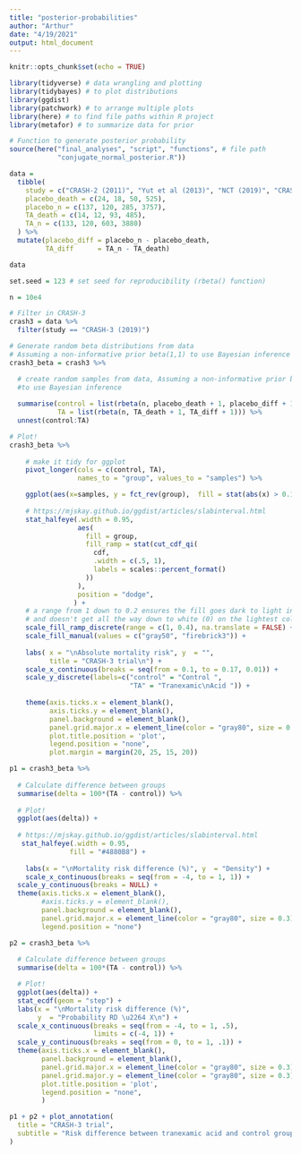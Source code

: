 ```yaml
---
title: "posterior-probabilities"
author: "Arthur"
date: "4/19/2021"
output: html_document
---
```


```r
knitr::opts_chunk$set(echo = TRUE)
```

```r
library(tidyverse) # data wrangling and plotting
library(tidybayes) # to plot distributions
library(ggdist)
library(patchwork) # to arrange multiple plots
library(here) # to find file paths within R project
library(metafor) # to summarize data for prior

# Function to generate posterior probability
source(here("final_analyses", "script", "functions", # file path
            "conjugate_normal_posterior.R"))
```

```r
data = 
  tibble(
    study = c("CRASH-2 (2011)", "Yut et al (2013)", "NCT (2019)", "CRASH-3 (2019)"),
    placebo_death = c(24, 18, 50, 525),
    placebo_n = c(137, 120, 285, 3757),
    TA_death = c(14, 12, 93, 485),
    TA_n = c(133, 120, 603, 3880)
  ) %>% 
  mutate(placebo_diff = placebo_n - placebo_death,
         TA_diff      = TA_n - TA_death)

data
```

```r

set.seed = 123 # set seed for reproducibility (rbeta() function)

n = 10e4

# Filter in CRASH-3
crash3 = data %>% 
  filter(study == "CRASH-3 (2019)")

# Generate random beta distributions from data
# Assuming a non-informative prior beta(1,1) to use Bayesian inference 
crash3_beta = crash3 %>%

  # create random samples from data, Assuming a non-informative prior beta(1,1)
  #to use Bayesian inference
  
  summarise(control = list(rbeta(n, placebo_death + 1, placebo_diff + 1)),
            TA = list(rbeta(n, TA_death + 1, TA_diff + 1))) %>% 
  unnest(control:TA)

# Plot!
crash3_beta %>%
  
    # make it tidy for ggplot
    pivot_longer(cols = c(control, TA),
                 names_to = "group", values_to = "samples") %>% 

    ggplot(aes(x=samples, y = fct_rev(group),  fill = stat(abs(x) > 0.13))) + 
  
    # https://mjskay.github.io/ggdist/articles/slabinterval.html
    stat_halfeye(.width = 0.95,
                 aes(
                   fill = group,
                   fill_ramp = stat(cut_cdf_qi(
                     cdf,
                     .width = c(.5, 1),
                     labels = scales::percent_format()
                   ))
                 ),
                 position = "dodge",
                ) +
    # a range from 1 down to 0.2 ensures the fill goes dark to light inside-out
    # and doesn't get all the way down to white (0) on the lightest color
    scale_fill_ramp_discrete(range = c(1, 0.4), na.translate = FALSE) +
    scale_fill_manual(values = c("gray50", "firebrick3")) +
  
    labs( x = "\nAbsolute mortality risk", y  = "",
          title = "CRASH-3 trial\n") +
    scale_x_continuous(breaks = seq(from = 0.1, to = 0.17, 0.01)) +
    scale_y_discrete(labels=c("control" = "Control ",
                              "TA" = "Tranexamic\nAcid ")) +
  
    theme(axis.ticks.x = element_blank(),
          axis.ticks.y = element_blank(),
          panel.background = element_blank(),
          panel.grid.major.x = element_line(color = "gray80", size = 0.3),
          plot.title.position = 'plot',
          legend.position = "none",
          plot.margin = margin(20, 25, 15, 20))
```

```r
p1 = crash3_beta %>% 
  
  # Calculate difference between groups
  summarise(delta = 100*(TA - control)) %>% 
  
  # Plot!
  ggplot(aes(delta)) +
  
  # https://mjskay.github.io/ggdist/articles/slabinterval.html
   stat_halfeye(.width = 0.95,
               fill = "#4880B8") +
  
    labs(x = "\nMortality risk difference (%)", y  = "Density") +
    scale_x_continuous(breaks = seq(from = -4, to = 1, 1)) +
  scale_y_continuous(breaks = NULL) +
  theme(axis.ticks.x = element_blank(),
        #axis.ticks.y = element_blank(),
        panel.background = element_blank(),
        panel.grid.major.x = element_line(color = "gray80", size = 0.3),
        legend.position = "none")
```

```r
p2 = crash3_beta %>% 
  
  # Calculate difference between groups
  summarise(delta = 100*(TA - control)) %>% 

  # Plot!
  ggplot(aes(delta)) +
  stat_ecdf(geom = "step") +
  labs(x = "\nMortality risk difference (%)",
       y  = "Probability RD \u2264 X\n") +
  scale_x_continuous(breaks = seq(from = -4, to = 1, .5),
                     limits = c(-4, 1)) +
  scale_y_continuous(breaks = seq(from = 0, to = 1, .1)) +
  theme(axis.ticks.x = element_blank(),
        panel.background = element_blank(),
        panel.grid.major.x = element_line(color = "gray80", size = 0.3),
        panel.grid.major.y = element_line(color = "gray80", size = 0.3),
        plot.title.position = 'plot',
        legend.position = "none",
        )
```

```r
p1 + p2 + plot_annotation(
  title = "CRASH-3 trial",
  subtitle = "Risk difference between tranexamic acid and control groups"
)
```


